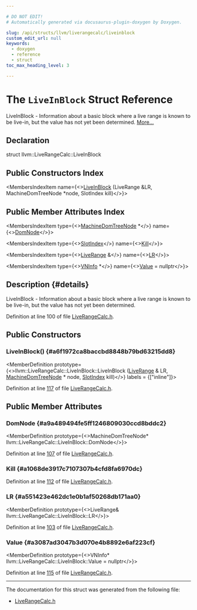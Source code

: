 ```yaml
---

# DO NOT EDIT!
# Automatically generated via docusaurus-plugin-doxygen by Doxygen.

slug: /api/structs/llvm/liverangecalc/liveinblock
custom_edit_url: null
keywords:
  - doxygen
  - reference
  - struct
toc_max_heading_level: 3

---
```





# The `LiveInBlock` Struct Reference

<DoxygenPage pluginConfig={pluginConfig}>

LiveInBlock - Information about a basic block where a live range is known to be live-in, but the value has not yet been determined. <a href="#details">More...</a>

## Declaration

<CodeBlock>struct llvm::LiveRangeCalc::LiveInBlock</CodeBlock>

## Public Constructors Index

<MembersIndex>

<MembersIndexItem
  name={<><a href="#a6f1972ca8baccbd8848b79bd63215dd8">LiveInBlock</a> (LiveRange &amp;LR, MachineDomTreeNode &#42;node, SlotIndex kill)</>}>
</MembersIndexItem>

</MembersIndex>

## Public Member Attributes Index

<MembersIndex>

<MembersIndexItem
  type={<><a href="/docs/api/namespaces/llvm/#a94b65b831ad8756f7d3a029a1e599f75">MachineDomTreeNode</a> &#42;</>}
  name={<><a href="#a9a489494fe5ff1246809030ccd8bddc2">DomNode</a></>}>
</MembersIndexItem>

<MembersIndexItem
  type={<><a href="/docs/api/classes/llvm/slotindex">SlotIndex</a></>}
  name={<><a href="#a1068de3917c7107307b4cfd8fa6970dc">Kill</a></>}>
</MembersIndexItem>

<MembersIndexItem
  type={<><a href="/docs/api/classes/llvm/liverange">LiveRange</a> &amp;</>}
  name={<><a href="#a551423e462dc1e0b1af50268db171aa0">LR</a></>}>
</MembersIndexItem>

<MembersIndexItem
  type={<><a href="/docs/api/classes/llvm/vninfo">VNInfo</a> &#42;</>}
  name={<><a href="#a3087ad3047b3d070e4b8892e6af223cf">Value</a> = nullptr</>}>
</MembersIndexItem>

</MembersIndex>

## Description {#details}

LiveInBlock - Information about a basic block where a live range is known to be live-in, but the value has not yet been determined.

Definition at line 100 of file <a href="/docs/api/files/include/include/llvm/include/llvm/codegen/liverangecalc-h">LiveRangeCalc.h</a>.

<SectionDefinition>

## Public Constructors

### LiveInBlock() {#a6f1972ca8baccbd8848b79bd63215dd8}

<MemberDefinition
  prototype={<>llvm::LiveRangeCalc::LiveInBlock::LiveInBlock (<a href="/docs/api/classes/llvm/liverange">LiveRange</a> &amp; LR, <a href="/docs/api/namespaces/llvm/#a94b65b831ad8756f7d3a029a1e599f75">MachineDomTreeNode</a> &#42; node, <a href="/docs/api/classes/llvm/slotindex">SlotIndex</a> kill)</>}
  labels = {["inline"]}>

Definition at line <a href="/docs/api/files/include/include/llvm/include/llvm/codegen/liverangecalc-h/#l00117">117</a> of file <a href="/docs/api/files/include/include/llvm/include/llvm/codegen/liverangecalc-h">LiveRangeCalc.h</a>.
</MemberDefinition>

</SectionDefinition>

<SectionDefinition>

## Public Member Attributes

### DomNode {#a9a489494fe5ff1246809030ccd8bddc2}

<MemberDefinition
  prototype={<>MachineDomTreeNode&#42; llvm::LiveRangeCalc::LiveInBlock::DomNode</>}>

Definition at line <a href="/docs/api/files/include/include/llvm/include/llvm/codegen/liverangecalc-h/#l00107">107</a> of file <a href="/docs/api/files/include/include/llvm/include/llvm/codegen/liverangecalc-h">LiveRangeCalc.h</a>.
</MemberDefinition>

### Kill {#a1068de3917c7107307b4cfd8fa6970dc}

<MemberDefinition
  prototype="SlotIndex llvm::LiveRangeCalc::LiveInBlock::Kill">

Definition at line <a href="/docs/api/files/include/include/llvm/include/llvm/codegen/liverangecalc-h/#l00112">112</a> of file <a href="/docs/api/files/include/include/llvm/include/llvm/codegen/liverangecalc-h">LiveRangeCalc.h</a>.
</MemberDefinition>

### LR {#a551423e462dc1e0b1af50268db171aa0}

<MemberDefinition
  prototype={<>LiveRange&amp; llvm::LiveRangeCalc::LiveInBlock::LR</>}>

Definition at line <a href="/docs/api/files/include/include/llvm/include/llvm/codegen/liverangecalc-h/#l00103">103</a> of file <a href="/docs/api/files/include/include/llvm/include/llvm/codegen/liverangecalc-h">LiveRangeCalc.h</a>.
</MemberDefinition>

### Value {#a3087ad3047b3d070e4b8892e6af223cf}

<MemberDefinition
  prototype={<>VNInfo&#42; llvm::LiveRangeCalc::LiveInBlock::Value = nullptr</>}>

Definition at line <a href="/docs/api/files/include/include/llvm/include/llvm/codegen/liverangecalc-h/#l00115">115</a> of file <a href="/docs/api/files/include/include/llvm/include/llvm/codegen/liverangecalc-h">LiveRangeCalc.h</a>.
</MemberDefinition>

</SectionDefinition>

<hr/>

The documentation for this struct was generated from the following file:

<ul>
<li><a href="/docs/api/files/include/include/llvm/include/llvm/codegen/liverangecalc-h">LiveRangeCalc.h</a></li>
</ul>

</DoxygenPage>
